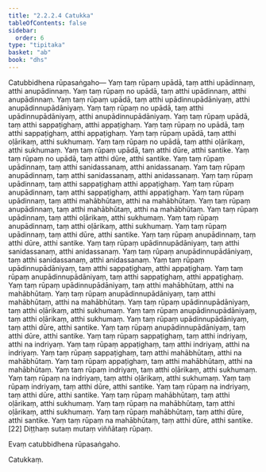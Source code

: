 ```yaml
---
title: "2.2.2.4 Catukka"
tableOfContents: false
sidebar:
  order: 6
type: "tipitaka"
basket: "ab"
book: "dhs"
---
```



<DynamicBreadcrumb />

<Division number="586" book="dhs" bookNo="29" page="152">

<Paragraph number="1190" book="dhs">
Catubbidhena rūpasaṅgaho—
</Paragraph>

<Paragraph number="1191" book="dhs">
Yaṃ taṃ rūpaṃ upādā, taṃ atthi upādinnaṃ, atthi anupādinnaṃ. Yaṃ taṃ rūpaṃ no upādā, taṃ atthi upādinnaṃ, atthi anupādinnaṃ.
</Paragraph>

<Paragraph number="1192" book="dhs">
Yaṃ taṃ rūpaṃ upādā, taṃ atthi upādinnupādāniyaṃ, atthi anupādinnupādāniyaṃ. Yaṃ taṃ rūpaṃ no upādā, taṃ atthi upādinnupādāniyaṃ, atthi anupādinnupādāniyaṃ.
</Paragraph>

<Paragraph number="1193" book="dhs">
Yaṃ taṃ rūpaṃ upādā, taṃ atthi sappaṭighaṃ, atthi appaṭighaṃ. Yaṃ taṃ rūpaṃ no upādā, taṃ atthi sappaṭighaṃ, atthi appaṭighaṃ.
</Paragraph>

<Paragraph number="1194" book="dhs">
Yaṃ taṃ rūpaṃ upādā, taṃ atthi oḷārikaṃ, atthi sukhumaṃ. Yaṃ taṃ rūpaṃ no upādā, taṃ atthi oḷārikaṃ, atthi sukhumaṃ.
</Paragraph>

<Paragraph number="1195" book="dhs">
Yaṃ taṃ rūpaṃ upādā, taṃ atthi dūre, atthi santike. Yaṃ taṃ rūpaṃ no upādā, taṃ atthi dūre, atthi santike.
</Paragraph>

<Paragraph number="1196" book="dhs">
Yaṃ taṃ rūpaṃ upādinnaṃ, taṃ atthi sanidassanaṃ, atthi anidassanaṃ. Yaṃ taṃ rūpaṃ anupādinnaṃ, taṃ atthi sanidassanaṃ, atthi anidassanaṃ.
</Paragraph>

<Paragraph number="1197" book="dhs">
Yaṃ taṃ rūpaṃ upādinnaṃ, taṃ atthi sappaṭighaṃ atthi appaṭighaṃ. Yaṃ taṃ rūpaṃ anupādinnaṃ, taṃ atthi sappaṭighaṃ, atthi appaṭighaṃ.
</Paragraph>

<Paragraph number="1198" book="dhs">
Yaṃ taṃ rūpaṃ upādinnaṃ, taṃ atthi mahābhūtaṃ, atthi na mahābhūtaṃ. Yaṃ taṃ rūpaṃ anupādinnaṃ, taṃ atthi mahābhūtaṃ, atthi na mahābhūtaṃ.
</Paragraph>

<Paragraph number="1199" book="dhs">
Yaṃ taṃ rūpaṃ upādinnaṃ, taṃ atthi oḷārikaṃ, atthi sukhumaṃ. Yaṃ taṃ rūpaṃ anupādinnaṃ, taṃ atthi oḷārikaṃ, atthi sukhumaṃ.
</Paragraph>

<Paragraph number="1200" book="dhs">
Yaṃ taṃ rūpaṃ upādinnaṃ, taṃ atthi dūre, atthi santike. Yaṃ taṃ rūpaṃ anupādinnaṃ, taṃ atthi dūre, atthi santike.
</Paragraph>

<Paragraph number="1201" book="dhs">
Yaṃ taṃ rūpaṃ upādinnupādāniyaṃ, taṃ atthi sanidassanaṃ, atthi anidassanaṃ. Yaṃ taṃ rūpaṃ anupādinnupādāniyaṃ, taṃ atthi sanidassanaṃ, atthi anidassanaṃ.
</Paragraph>

<Paragraph number="1202" book="dhs">
Yaṃ taṃ rūpaṃ upādinnupādāniyaṃ, taṃ atthi sappaṭighaṃ, atthi appaṭighaṃ. Yaṃ taṃ rūpaṃ anupādinnupādāniyaṃ, taṃ atthi sappaṭighaṃ, atthi appaṭighaṃ.
</Paragraph>

<Paragraph number="1203" book="dhs">
Yaṃ taṃ rūpaṃ upādinnupādāniyaṃ, taṃ atthi mahābhūtaṃ, atthi na mahābhūtaṃ. Yaṃ taṃ rūpaṃ anupādinnupādāniyaṃ, taṃ atthi mahābhūtaṃ, atthi na mahābhūtaṃ.
</Paragraph>

<Paragraph number="1204" book="dhs">
Yaṃ taṃ rūpaṃ upādinnupādāniyaṃ, taṃ atthi oḷārikaṃ, atthi sukhumaṃ. Yaṃ taṃ rūpaṃ anupādinnupādāniyaṃ, taṃ atthi oḷārikaṃ, atthi sukhumaṃ.
</Paragraph>

<Paragraph number="1205" book="dhs">
Yaṃ taṃ rūpaṃ upādinnupādāniyaṃ, taṃ atthi dūre, atthi santike. Yaṃ taṃ rūpaṃ anupādinnupādāniyaṃ, taṃ atthi dūre, atthi santike.
</Paragraph>

<Paragraph number="1206" book="dhs">
Yaṃ taṃ rūpaṃ sappaṭighaṃ, taṃ atthi indriyaṃ, atthi na indriyaṃ. Yaṃ taṃ rūpaṃ appaṭighaṃ, taṃ atthi indriyaṃ, atthi na indriyaṃ.
</Paragraph>

<Paragraph number="1207" book="dhs">
Yaṃ taṃ rūpaṃ sappaṭighaṃ, taṃ atthi mahābhūtaṃ, atthi na mahābhūtaṃ. Yaṃ taṃ rūpaṃ appaṭighaṃ, taṃ atthi mahābhūtaṃ, atthi na mahābhūtaṃ.
</Paragraph>

<Paragraph number="1208" book="dhs">
Yaṃ taṃ rūpaṃ indriyaṃ, taṃ atthi oḷārikaṃ, atthi sukhumaṃ. Yaṃ taṃ rūpaṃ na indriyaṃ, taṃ atthi oḷārikaṃ, atthi sukhumaṃ.
</Paragraph>

<Paragraph number="1209" book="dhs">
Yaṃ taṃ rūpaṃ indriyaṃ, taṃ atthi dūre, atthi santike. Yaṃ taṃ rūpaṃ na indriyaṃ, taṃ atthi dūre, atthi santike.
</Paragraph>

<Paragraph number="1210" book="dhs">
Yaṃ taṃ rūpaṃ mahābhūtaṃ, taṃ atthi oḷārikaṃ, atthi sukhumaṃ. Yaṃ taṃ rūpaṃ na mahābhūtaṃ, taṃ atthi oḷārikaṃ, atthi sukhumaṃ.
</Paragraph>

<Paragraph number="1211" book="dhs">
Yaṃ taṃ rūpaṃ mahābhūtaṃ, taṃ atthi dūre, atthi santike. Yaṃ taṃ rūpaṃ na mahābhūtaṃ, taṃ atthi dūre, atthi santike. [22]

</Paragraph>
</Division>

<Paragraph number="1212" book="dhs">
Diṭṭhaṃ sutaṃ mutaṃ viññātaṃ rūpaṃ.

  
Evaṃ catubbidhena rūpasaṅgaho.

  
Catukkaṃ.
</Paragraph>